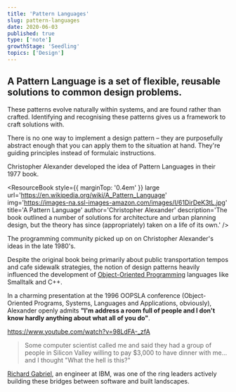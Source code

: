 ```yaml
---
title: 'Pattern Languages'
slug: pattern-languages
date: 2020-06-03
published: true
type: ['note']
growthStage: 'Seedling'
topics: ['Design']
---
```


## A **Pattern Language** is a set of flexible, reusable solutions to common design problems.

These patterns evolve naturally within systems, and are found rather than crafted. Identifying and recognising these patterns gives us a framework to craft solutions with. 
 
There is no one way to implement a design pattern – they are purposefully abstract enough that you can apply them to the situation at hand. They're guiding principles instead of formulaic instructions.

Christopher Alexander developed the idea of Pattern Languages in their 1977 book. 

<ResourceBook style={{ marginTop: '0.4em' }} large url='https://en.wikipedia.org/wiki/A_Pattern_Language' img='https://images-na.ssl-images-amazon.com/images/I/61DirDeK3tL.jpg' title='A Pattern Language' author='Christopher Alexander' description='The book outlined a number of solutions for architecture and urban planning design, but the theory has since (appropriately) taken on a life of its own.' />

The programming community picked up on on Christopher Alexander's ideas in the late 1980's.

Despite the original book being primarily about public transportation tempos and cafe sidewalk strategies, the notion of design patterns heavily influenced the development of <a href="https://en.wikipedia.org/wiki/Object-oriented_programming">Object-Oriented Programming</a> languages like Smalltalk and C++.

In a charming presentation at the 1996 OOPSLA conference (Object-Oriented Programs, Systems, Languages and Applications, obviously), Alexander openly admits __"I'm address a room full of people and I don't know hardly anything about what all of you do"__.

https://www.youtube.com/watch?v=98LdFA-_zfA

> Some computer scientist called me and said they had a group of people in Silicon Valley willing to pay $3,000 to have dinner with me... and I thought "What the hell is this?"

<p><a href="http://dreamsongs.com/SiteMap.html">Richard Gabriel</a>, an engineer at IBM, was one of the ring leaders actively building these bridges between software and built landscapes.</p>





